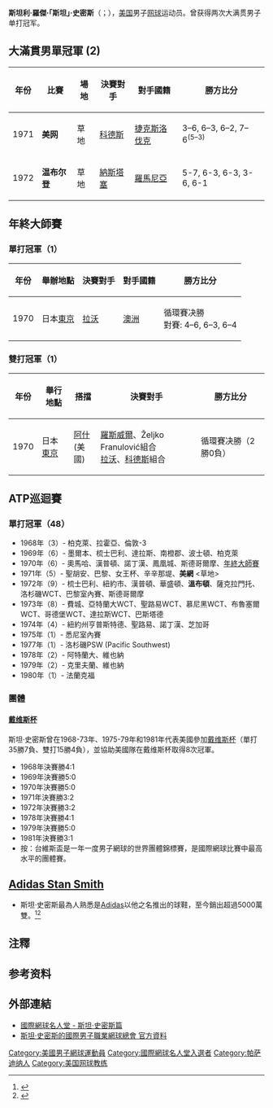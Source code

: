 {{noteTA
|G1=Tennis
}}
{{Infobox tennis biography
|name=斯坦·史密斯<br />Stan Smith
|照片= Stan Smith 2009 US Open 01.jpg
|country={{USA}}
|residence={{US}}[[南卡羅來納州|南卡羅來納州]][[希爾頓黑德島_(南卡羅來納州)|希爾頓黑德島]]
|fullname=Stanley Roger Smith
|出生日期= {{birth date and age|mf=yes|1946|12|14}}
|出生地={{US}}[[加利福尼亚州|加利福尼亚州]][[帕萨迪纳_(加利福尼亚州)|帕萨迪纳]]

|height={{height|ft=6|in=4}}
|turnedpro=1969<small>（1964年業餘巡迴賽）</small>
|retired=1985
|plays=右手持拍（單手反拍）
|careerprizemoney=1,774,811[[美元|美元]]
|tennishofyear=1987
|tennishofid=stan-smith
|singlesrecord=726–299
|singlestitles=64{{efn|name=atptitles|The [[Association_of_Tennis_Professionals|Association of Tennis Professionals]] (ATP) website lists 48 titles.}}
|highestsinglesranking='''1''' (1972<small>, Lance Tingay</small>)<ref name="NYTimes1972">"Metreveli to Join Pro Net Tour", ''The New York Times'', December 12, 1972.</ref>
|AustralianOpenresult=第三輪 (1970、1975、1977)
|FrenchOpenresult=八強 (1971、1972)
|Wimbledonresult='''冠軍''' (1972)
|USOpenresult='''冠軍''' (1971)
|Othertournaments=Yes
|MastersCupresult='''冠軍''' (1970)
|WCTFinalsresult='''冠軍''' (1973)
|doublesrecord=585–209
|doublestitles=54
|highestdoublesranking=
|grandslamsdoublesresults=yes
|AustralianOpenDoublesresult='''冠軍''' (1970)
|FrenchOpenSoublesresulg=亞軍 (1971、1974)
|WimbledonDoublesresult=亞軍 (1972、1974、1980、1981)
|USOpenDoublesresult='''冠軍''' (1968、1974、1978、1980)
}}
'''斯坦利·羅傑·「斯坦」·史密斯'''（{{lang-en|'''Stanley Roger "Stan" Smith'''}}；{{bd|1946年|12月14日}}），[[美国|美国]]男子[[网球|网球]]运动员。曾获得两次大满贯男子单打冠军。

==大滿貫男單冠軍 (2)==

{| class="wikitable"
!年份
!比賽
!場地
!決賽對手
!對手國籍
!勝方比分
|-bgcolor="#CCCCFF"
| 1971
| '''美网'''
| 草地
| [[扬·科德斯|科德斯]] 
| {{flagicon|TCH}}[[捷克斯洛伐克|捷克斯洛伐克]] 
| 3–6, 6–3, 6–2, 7–6<sup>(5–3)</sup>
|-bgcolor="#CCFFCC"
| 1972
| '''温布尔登'''
| 草地
| [[伊利耶·納斯塔塞|納斯塔塞]]
| {{flagicon|ROM}}[[羅馬尼亞|羅馬尼亞]] 
| 5-7, 6-3, 6-3, 3-6, 6-1
|}

== 年終大師賽 ==
=== 單打冠軍（1）===

{| class="wikitable"
!年份
!舉辦地點
!決賽對手
!對手國籍
!勝方比分
|-
| 1970
| 日本[[東京|東京]]
| [[罗德·拉沃|拉沃]] 
| {{flagicon|AUS}}[[澳洲|澳洲]] 
| 循環賽决勝<br />對賽: 4–6, 6–3, 6–4
|}

=== 雙打冠軍（1）===

{| class="wikitable"
!年份
!舉行地點
!搭擋
!決賽對手
!勝方比分
|-
| 1970
| 日本[[東京|東京]]
| [[亚瑟·阿什|阿什]] <br /> (美國)
| [[肯·羅斯威爾|羅斯威爾]]、Željko Franulović組合 <br /> [[罗德·拉沃|拉沃]]、[[揚·科德斯|科德斯]]組合
| 循環賽决勝（2勝0負）
|}

==ATP巡迴賽==
===單打冠軍（48）===
* 1968年（3）- 柏克萊、拉霍亞、倫敦-3 
* 1969年（6）- 墨爾本、梳士巴利、達拉斯、南橙郡、波士頓、柏克萊
* 1970年（6）- 奧馬哈、漢普頓、諾丁漢、鳳凰城、斯德哥爾摩、[[ATP世界巡迴賽總決賽|年終大師賽]]
* 1971年（5）- 聖胡安、巴黎、女王杯、辛辛那堤、'''美網''' <草地>
* 1972年（9）- 梳士巴利、紐約市、漢普頓、華盛頓、'''溫布頓'''、薩克拉門托、洛杉磯WCT、巴黎室內賽、斯德哥爾摩
* 1973年（8）- 費城、亞特蘭大WCT、聖路易WCT、慕尼黑WCT、布魯塞爾WCT、哥德堡WCT、達拉斯WCT、巴斯塔德 
* 1974年（4）- 紐約州亨普斯特德、聖路易、諾丁漢、芝加哥
* 1975年（1）- 悉尼室內賽
* 1977年（1）- 洛杉磯PSW (Pacific Southwest)
* 1978年（2）- 阿特蘭大、維也納
* 1979年（2）- 克里夫蘭、維也納
* 1980年（1）- 法蘭克福

===團體===
==== [[戴维斯杯|戴维斯杯]] ====
斯坦·史密斯曾在1968-73年、1975-79年和1981年代表美國參加[[戴维斯杯|戴维斯杯]]（單打35勝7負、雙打15勝4負），並協助美國隊在戴维斯杯取得8次冠軍。
* 1968年決賽勝{{AUS}}4:1  
* 1969年決賽勝{{ROM}}5:0 
* 1970年決賽勝{{BRD}}5:0 
* 1971年決賽勝{{ROM}}3:2
* 1972年決賽勝{{ROM}}3:2
* 1978年決賽勝{{UK}}4:1
* 1979年決賽勝{{ITA}}5:0
* 1981年決賽勝{{ARG}}3:1
* 按：台維斯盃是一年一度男子網球的世界團體錦標賽，是國際網球比賽中最高水平的團體賽。



==[[Adidas_Stan_Smith|Adidas Stan Smith]]==
* 斯坦·史密斯最為人熟悉是[[Adidas|Adidas]]以他之名推出的球鞋，至今銷出超過5000萬雙。<ref>{{Cite web |url=https://www.cw.com.tw/article/article.action?id=5083698 |title=存档副本 |access-date=2019-12-13 |archive-date=2017-11-21 |archive-url=https://web.archive.org/web/20171121100103/http://www.cw.com.tw/article/article.action?id=5083698 |dead-url=no }}</ref><ref>{{Cite web |url=https://www.espn.com/tennis/story/_/id/17249024/how-stan-smith-adidas-shoe-became-hottest-signature-sneaker-game-today |title=存档副本 |access-date=2019-12-13 |archive-date=2021-02-25 |archive-url=https://web.archive.org/web/20210225233959/https://www.espn.com/tennis/story/_/id/17249024/how-stan-smith-adidas-shoe-became-hottest-signature-sneaker-game-today |dead-url=no }}</ref>

==注釋==
{{notelist|iger=}}

== 参考资料 ==
{{reflist}}

==外部連結==
* [http://www.tennisfame.com/hall-of-famers/inductees/stan-smith 國際網球名人堂 - 斯坦·史密斯篇] {{Wayback|url=http://www.tennisfame.com/hall-of-famers/inductees/stan-smith |date=20171114040351 }}
* [http://www.atpworldtour.com/en/players/stan-smith/s060/overview 斯坦·史密斯的國際男子職業網球總會 官方資料] {{Wayback|url=http://www.atpworldtour.com/en/players/stan-smith/s060/overview |date=20180820001203 }}

{{温网男单冠军}}
{{美网男单冠军}}
{{网球大师杯冠军}}

{{Authority control}}
{{DEFAULTSORT:Smith, Stan}}
[[Category:美國男子網球運動員|Category:美國男子網球運動員]]
[[Category:國際網球名人堂入選者|Category:國際網球名人堂入選者]]
[[Category:帕萨迪纳人|Category:帕萨迪纳人]]
[[Category:美国网球教练|Category:美国网球教练]]